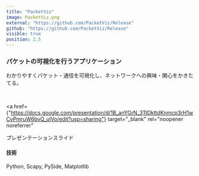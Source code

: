 ```yaml
---
title: "PacketViz"
image: PacketViz.png
external: "https://github.com/PacketViz/Release"
github: "https://github.com/PacketViz/Release"
visible: true
position: 2.5
---
```


### パケットの可視化を行うアプリケーション

わかりやすくパケット・通信を可視化し、ネットワークへの興味・関心をかきたてる。

<br />

<a
  href={"https://docs.google.com/presentation/d/1B_anYGrN_3TtDkttdKnmcp3rH1wCvPmruW6bvQ_ulVo/edit?usp=sharing"}
  target="_blank"
  rel="noopener noreferrer"
>
  プレゼンテーションスライド
</a>

#### 技術

Python, Scapy, PySide, Matplotlib
